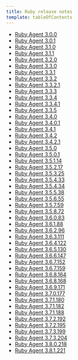 ```yaml
---
title: Ruby release notes
template: tableOfContents
---
```


* [Ruby Agent 3.0.0](/docs/release-notes/agent-release-notes/ruby-release-notes/ruby-agent-300)
* [Ruby Agent 3.0.1](/docs/release-notes/agent-release-notes/ruby-release-notes/ruby-agent-301)
* [Ruby Agent 3.1.0](/docs/release-notes/agent-release-notes/ruby-release-notes/ruby-agent-310)
* [Ruby Agent 3.1.1](/docs/release-notes/agent-release-notes/ruby-release-notes/ruby-agent-311)
* [Ruby Agent 3.2.0](/docs/release-notes/agent-release-notes/ruby-release-notes/ruby-agent-320)
* [Ruby Agent 3.3.0](/docs/release-notes/agent-release-notes/ruby-release-notes/ruby-agent-330)
* [Ruby Agent 3.3.1](/docs/release-notes/agent-release-notes/ruby-release-notes/ruby-agent-331)
* [Ruby Agent 3.3.2](/docs/release-notes/agent-release-notes/ruby-release-notes/ruby-agent-332)
* [Ruby Agent 3.3.2.1](/docs/release-notes/agent-release-notes/ruby-release-notes/ruby-agent-3321)
* [Ruby Agent 3.3.3](/docs/release-notes/agent-release-notes/ruby-release-notes/ruby-agent-333)
* [Ruby Agent 3.3.4](/docs/release-notes/agent-release-notes/ruby-release-notes/ruby-agent-334)
* [Ruby Agent 3.3.4.1](/docs/release-notes/agent-release-notes/ruby-release-notes/ruby-agent-3341)
* [Ruby Agent 3.3.5](/docs/release-notes/agent-release-notes/ruby-release-notes/ruby-agent-335)
* [Ruby Agent 3.4.0](/docs/release-notes/agent-release-notes/ruby-release-notes/ruby-agent-340)
* [Ruby Agent 3.4.0.1](/docs/release-notes/agent-release-notes/ruby-release-notes/ruby-agent-3401)
* [Ruby Agent 3.4.1](/docs/release-notes/agent-release-notes/ruby-release-notes/ruby-agent-341)
* [Ruby Agent 3.4.2](/docs/release-notes/agent-release-notes/ruby-release-notes/ruby-agent-342)
* [Ruby Agent 3.4.2.1](/docs/release-notes/agent-release-notes/ruby-release-notes/ruby-agent-3421)
* [Ruby Agent 3.5.0](/docs/release-notes/agent-release-notes/ruby-release-notes/ruby-agent-350)
* [Ruby Agent 3.5.0.1](/docs/release-notes/agent-release-notes/ruby-release-notes/ruby-agent-3501)
* [Ruby Agent 3.5.1.14](/docs/release-notes/agent-release-notes/ruby-release-notes/ruby-agent-35114)
* [Ruby Agent 3.5.2.17](/docs/release-notes/agent-release-notes/ruby-release-notes/ruby-agent-35217)
* [Ruby Agent 3.5.3.25](/docs/release-notes/agent-release-notes/ruby-release-notes/ruby-agent-35325)
* [Ruby Agent 3.5.4.33](/docs/release-notes/agent-release-notes/ruby-release-notes/ruby-agent-35433)
* [Ruby Agent 3.5.4.34](/docs/release-notes/agent-release-notes/ruby-release-notes/ruby-agent-35434)
* [Ruby Agent 3.5.5.38](/docs/release-notes/agent-release-notes/ruby-release-notes/ruby-agent-35538)
* [Ruby Agent 3.5.6.55](/docs/release-notes/agent-release-notes/ruby-release-notes/ruby-agent-35655)
* [Ruby Agent 3.5.7.59](/docs/release-notes/agent-release-notes/ruby-release-notes/ruby-agent-35759)
* [Ruby Agent 3.5.8.72](/docs/release-notes/agent-release-notes/ruby-release-notes/ruby-agent-35872)
* [Ruby Agent 3.6.0.83](/docs/release-notes/agent-release-notes/ruby-release-notes/ruby-agent-36083)
* [Ruby Agent 3.6.1.88](/docs/release-notes/agent-release-notes/ruby-release-notes/ruby-agent-36188)
* [Ruby Agent 3.6.2.96](/docs/release-notes/agent-release-notes/ruby-release-notes/ruby-agent-36296)
* [Ruby Agent 3.6.3.111](/docs/release-notes/agent-release-notes/ruby-release-notes/ruby-agent-363111)
* [Ruby Agent 3.6.4.122](/docs/release-notes/agent-release-notes/ruby-release-notes/ruby-agent-364122)
* [Ruby Agent 3.6.5.130](/docs/release-notes/agent-release-notes/ruby-release-notes/ruby-agent-365130)
* [Ruby Agent 3.6.6.147](/docs/release-notes/agent-release-notes/ruby-release-notes/ruby-agent-366147)
* [Ruby Agent 3.6.7.152](/docs/release-notes/agent-release-notes/ruby-release-notes/ruby-agent-367152)
* [Ruby Agent 3.6.7.159](/docs/release-notes/agent-release-notes/ruby-release-notes/ruby-agent-367159)
* [Ruby Agent 3.6.8.164](/docs/release-notes/agent-release-notes/ruby-release-notes/ruby-agent-368164)
* [Ruby Agent 3.6.8.168](/docs/release-notes/agent-release-notes/ruby-release-notes/ruby-agent-368168)
* [Ruby Agent 3.6.9.171](/docs/release-notes/agent-release-notes/ruby-release-notes/ruby-agent-369171)
* [Ruby Agent 3.7.0.177](/docs/release-notes/agent-release-notes/ruby-release-notes/ruby-agent-370177)
* [Ruby Agent 3.7.1.180](/docs/release-notes/agent-release-notes/ruby-release-notes/ruby-agent-371180)
* [Ruby Agent 3.7.1.182](/docs/release-notes/agent-release-notes/ruby-release-notes/ruby-agent-371182)
* [Ruby Agent 3.7.1.188](/docs/release-notes/agent-release-notes/ruby-release-notes/ruby-agent-371188)
* [Ruby Agent 3.7.2.192](/docs/release-notes/agent-release-notes/ruby-release-notes/ruby-agent-372192)
* [Ruby Agent 3.7.2.195](/docs/release-notes/agent-release-notes/ruby-release-notes/ruby-agent-372195)
* [Ruby Agent 3.7.3.199](/docs/release-notes/agent-release-notes/ruby-release-notes/ruby-agent-373199)
* [Ruby Agent 3.7.3.204](/docs/release-notes/agent-release-notes/ruby-release-notes/ruby-agent-373204)
* [Ruby Agent 3.8.0.218](/docs/release-notes/agent-release-notes/ruby-release-notes/ruby-agent-380218)
* [Ruby Agent 3.8.1.221](/docs/release-notes/agent-release-notes/ruby-release-notes/ruby-agent-381221)
